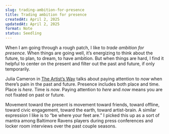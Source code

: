 ```yaml
---
slug: trading-ambition-for-presence
title: Trading ambition for presence
createdAt: April 2, 2025
updatedAt: April 2, 2025
format: Note
status: Seedling
---
```


When I am going through a rough patch, I like to _trade ambition for presence_. When things are going well, it’s energizing to think about the future, to plan, to dream, to have ambition. But when things are hard, I find it helpful to center on the present and filter out the past and future, if only temporarily.

Julia Cameron in [The Artist’s Way](/the-artists-way) talks about paying attention to _now_ when there’s pain in the past and future. Presence includes both place and time. Place is _here_. Time is _now_. Paying attention to _here_ and _now_ means you are not fixated on past or future.

Movement toward the present is movement toward friends, toward offline, toward civic engagement, toward the earth, toward artist-brain. A similar expression I like is to “be where your feet are.” I picked this up as a sort of mantra among Baltimore Ravens players during press conferences and locker room interviews over the past couple seasons.
